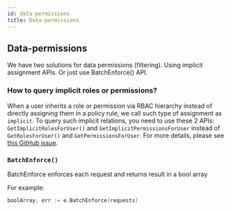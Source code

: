 ```yaml
---
id: data-permissions
title: Data-permissions
---
```


## Data-permissions

We have two solutions for data permissions (filtering). Using implicit assignment APIs. Or just use BatchEnforce() API.

### How to query implicit roles or permissions?
When a user inherits a role or permission via RBAC hierarchy instead of directly assigning them in a policy rule, we call such type of assignment as ``implicit``.
To query such implicit relations, you need to use these 2 APIs: ``GetImplicitRolesForUser()`` and ``GetImplicitPermissionsForUser`` instead of ``GetRolesForUser()`` and ``GetPermissionsForUser``. For more details, please see [this GitHub issue](https://github.com/casbin/casbin/issues/137).

### `BatchEnforce()`

BatchEnforce enforces each request and returns result in a bool array

For example:

<!--DOCUSAURUS_CODE_TABS-->

<!--Go-->
```go
boolArray, err := e.BatchEnforce(requests)
```
<!--END_DOCUSAURUS_CODE_TABS-->
